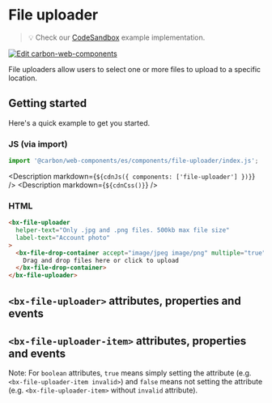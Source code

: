 
# File uploader

> 💡 Check our
> [CodeSandbox](https://codesandbox.io/s/github/carbon-design-system/carbon-for-ibm-dotcom/tree/main/packages/carbon-web-components/examples/codesandbox/basic/components/file-uploader)
> example implementation.

[![Edit carbon-web-components](https://codesandbox.io/static/img/play-codesandbox.svg)](https://codesandbox.io/s/github/carbon-design-system/carbon-for-ibm-dotcom/tree/main/packages/carbon-web-components/examples/codesandbox/basic/components/file-uploader)

File uploaders allow users to select one or more files to upload to a specific
location.

## Getting started

Here's a quick example to get you started.

### JS (via import)

```javascript
import '@carbon/web-components/es/components/file-uploader/index.js';
```

<Description markdown={`${cdnJs({ components: ['file-uploader'] })}`} />
<Description markdown={`${cdnCss()}`} />

### HTML

```html
<bx-file-uploader
  helper-text="Only .jpg and .png files. 500kb max file size"
  label-text="Account photo"
>
  <bx-file-drop-container accept="image/jpeg image/png" multiple="true">
    Drag and drop files here or click to upload
  </bx-file-drop-container>
</bx-file-uploader>
```

## `<bx-file-uploader>` attributes, properties and events

<Props of="bx-file-uploader" />

## `<bx-file-uploader-item>` attributes, properties and events

Note: For `boolean` attributes, `true` means simply setting the attribute (e.g.
`<bx-file-uploader-item invalid>`) and `false` means not setting the attribute
(e.g. `<bx-file-uploader-item>` without `invalid` attribute).

<Props of="bx-file-uploader-item" />
